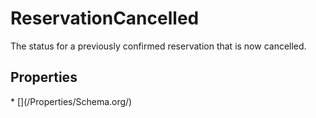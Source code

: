 # ReservationCancelled

The status for a previously confirmed reservation that is now cancelled.

## Properties

<Grid>
* [](/Properties/Schema.org/)

</Grid>

